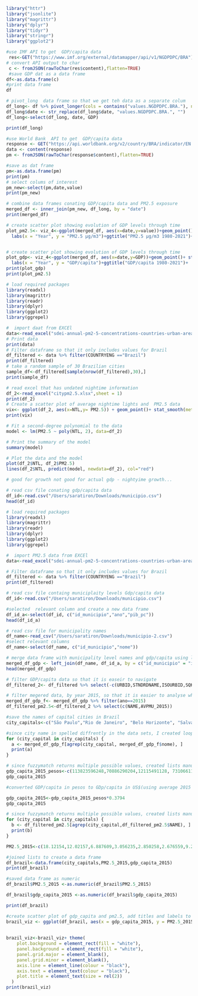 ```r
library("httr")
library("jsonlite")
library("magrittr")
library("dplyr")
library("tidyr")
library("stringr")
library("ggplot2")

#use IMF API to get  GDP/capita data 
 res<-GET("https://www.imf.org/external/datamapper/api/v1/NGDPDPC/BRA")
# convert API output to char
 c <- fromJSON(rawToChar(res$content),flatten=TRUE)        
 #save GDP dat as a data frame 
df<-as.data.frame(c)
#print data frame 
df

# pivot_long  data frame so that we get teh data as a separate colum 
df_long<- df %>% pivot_longer(cols = contains("values.NGDPDPC.BRA."), names_to = "date", values_to = "GDP")
df_long$date <- str_replace(df_long$date, "values.NGDPDPC.BRA.", "")
df_long<-select(df_long, date, GDP)

print(df_long)

#use World Bank  API to get  GDP/capita data 
response <- GET("https://api.worldbank.org/v2/country/BRA/indicator/EN.ATM.PM25.MC.M3", query = list(format = "json"))
data <- content(response)
pm <- fromJSON(rawToChar(response$content),flatten=TRUE)

#save as dat frame 
pm<-as.data.frame(pm)
print(pm)
# select colums of interest 
pm_new<-select(pm,date,value)
print(pm_new)

# combine data frames conating GDP/capita data and PM2.5 exposure 
merged_df <- inner_join(pm_new, df_long, by = "date")
print(merged_df)

# create scatter plot showing evolution of GDP levels through time 
plot_pm2.5<- viz_4<-ggplot(merged_df, aes(x=date,y=value))+geom_point()+ stat_smooth(method = loess)+
  labs(x = "Year", y = "PM2.5 µg/m3")+ggtitle("PM2.5 µg/m3 1980-2021")+  theme(axis.text.x = element_text(angle = 90, vjust = 0.5, hjust=1))


# create scatter plot showing evolution of GDP levels through time 
plot_gdp<- viz_4<-ggplot(merged_df, aes(x=date,y=GDP))+geom_point()+ stat_smooth(method = loess)+
  labs(x = "Year", y = "GDP/capita")+ggtitle("GDP/capita 1980-2021")+  theme(axis.text.x = element_text(angle = 90, vjust = 0.5, hjust=1))
print(plot_gdp)
print(plot_pm2.5)

```


```r
# load required packages 
library(readxl)
library(magrittr)
library(readr)
library(dplyr)
library(ggplot2)
library(ggrepel)

#  import daat from EXCEl  
data<-read_excel("sdei-annual-pm2-5-concentrations-countries-urban-areas-v1-1998-2016-xlsx.xlsx", sheet = 6)
# Print data 
print(data)
# Filter dataframe so that it only includes values for Brazil 
df_filtered <- data %>% filter(COUNTRYENG =="Brazil")
print(df_filtered)
# take a random sample of 30 Brazilian cities 
sample_df<-df_filtered[sample(nrow(df_filtered),30),]
print(sample_df)

# read excel that has undated nightime information 
df_2<-read_excel("citypm2.5.xlsx",sheet = 1)
print(df_2)
# Create a scatter plot of average nightime lights and  PM2.5 data 
vix<- ggplot(df_2, aes(x=NTL,y= PM2.5)) + geom_point()+ stat_smooth(method = loess)+ labs(x = "average nightime light data", y = "PM2.5 µg/m3")
print(vix)

# Fit a second-degree polynomial to the data
model <- lm(PM2.5 ~ poly(NTL, 2), data=df_2)

# Print the summary of the model
summary(model)

# Plot the data and the model
plot(df_2$NTL, df_2$PM2.5)
lines(df_2$NTL, predict(model, newdata=df_2), col="red")

# good for growth not good for actual gdp - nightyime growth... 

# read csv file conating gdp/capita data 
df_id<-read.csv("/Users/saratiron/Downloads/municipio.csv")
head(df_id)
```


```r
# load required packages 
library(readxl)
library(magrittr)
library(readr)
library(dplyr)
library(ggplot2)
library(ggrepel)

#  import PM2.5 data from EXCEl  
data<-read_excel("sdei-annual-pm2-5-concentrations-countries-urban-areas-v1-1998-2016-xlsx.xlsx", sheet = 6)

# Filter dataframe so that it only includes values for Brazil 
df_filtered <- data %>% filter(COUNTRYENG =="Brazil")
print(df_filtered)

# read csv file containg municiplaity levels Gdp/capita data 
df_id<-read.csv("/Users/saratiron/Downloads/municipio.csv")

#selected  relevant column and create a new data frame
df_id_a<-select(df_id, c("id_municipio","ano","pib_pc"))
head(df_id_a)

# read csv file for municipality names
df_name<-read_csv("/Users/saratiron/Downloads/municipio-2.csv")
#select relevant columns 
df_name<-select(df_name, c("id_municipio","nome"))

# merge data frame with municipality level names and gdp/capita using left join function 
merged_df_gdp <- left_join(df_name, df_id_a, by = c("id_municipio" = "id_municipio"))
head(merged_df_gdp)

# filter GDP/capita data so that it is easeir to navigate 
df_filtered_2<- df_filtered %>% select(-c(URBID,STNDRDNAME,ISOURBID,SQKM,ISO3,UNSDCODE))

# filter megered data, by year 2015, so that it is easier to analyse when trying to match 
merged_df_gdp_f<- merged_df_gdp %>% filter(ano==2015)
df_filtered_pm2.5<-df_filtered_2 %>% select(c(NAME,AVPMU_2015))

#save the names of capital cities in Brazil 
city_capitals<-c("São Paulo","Rio de Janeiro", "Belo Horizonte", "Salvador", "Recife", "Fortaleza","Porto Alegre", "Belém", "Florianópolis", "São Luís", "Curitiba", "Goiânia", "João Pessoa", "Maceió", "Vitória", "Natal", "Cuiabá", "Campo Grande", "Palmas", "Manaus", "Porto Velho", "Rio Branco", "Macapá", "Boa Vista", "Teresina", "Aracaju")

#since city name in spelled diffrently in the data sets, I created loop to identify values for city gdp/capita and Pm2.5 ,using fuzzymatch 
for (city_capital in city_capitals) {
  a <- merged_df_gdp_f[agrep(city_capital, merged_df_gdp_f$nome), ]
  print(a)
}

# since fuzzymatch returns multiple possible values, created lists manually of gdp_capita for all capital cities 
gdp_capita_2015_pesos<-c(113823596248,70886290204,12115491128, 7310661114,7495842375,7747339830,9876289747,4373063263,3215509117,5162802068,16473427540,5815661688, 2327245360, 2513202055, 6779187574, 2440073987, 2749304845, 3444385713, 897015539, 13258157604, 1823075826, 954510530	, 710336963, 680293888, 2350738134,1879378332)
gdp_capita_2015

#converted GDP/capita in pesos to GDp/capita in US$(using average 2015 conversion rate) to ensure consistency, since other values in project report GDP/ capita in $ 

gdp_capita_2015<-gdp_capita_2015_pesos*0.3794
gdp_capita_2015

# since fuzzymatch returns multiple possible values, created lists manually of PM2.5 values for all capital cities 
for (city_capital in city_capitals) {
  b <- df_filtered_pm2.5[agrep(city_capital,df_filtered_pm2.5$NAME), ]
  print(b)
}

PM2.5_2015<-c(18.12154,12.02157,6.887609,3.056235,2.850258,2.676559,9.268962,4.216422,9.503399,2.328097,11.24235,6.960041,2.959479,1.681904, 1.772340, 2.186047,"na", 7.474632,6.810465,8.75875,13.32843, 12.50728,2.240523,3.748415,5.488298,2.214099)

#joined lists to create a data frame 
df_brazil<-data.frame(city_capitals,PM2.5_2015,gdp_capita_2015)
print(df_brazil)

#saved data frame as numeric 
df_brazil$PM2.5_2015 <-as.numeric(df_brazil$PM2.5_2015) 

df_brazil$gdp_capita_2015 <-as.numeric(df_brazil$gdp_capita_2015) 

print(df_brazil)

#create scatter plot of gdp_capita and pm2.5, add titles and labels to data, change the theme
brazil_viz <- ggplot(df_brazil, aes(x = gdp_capita_2015, y = PM2.5_2015)) + geom_point() +  stat_smooth(method = loess) + ggtitle("GDP/Capita in $ vs PM2.5 ")
  
  
brazil_viz<-brazil_viz+ theme(
    plot.background = element_rect(fill = "white"),
    panel.background = element_rect(fill = "white"),
    panel.grid.major = element_blank(),
    panel.grid.minor = element_blank(),
    axis.line = element_line(colour = "black"),
    axis.text = element_text(colour = "black"),
    plot.title = element_text(size = rel(2))
  )
print(brazil_viz)
```


```r


```
